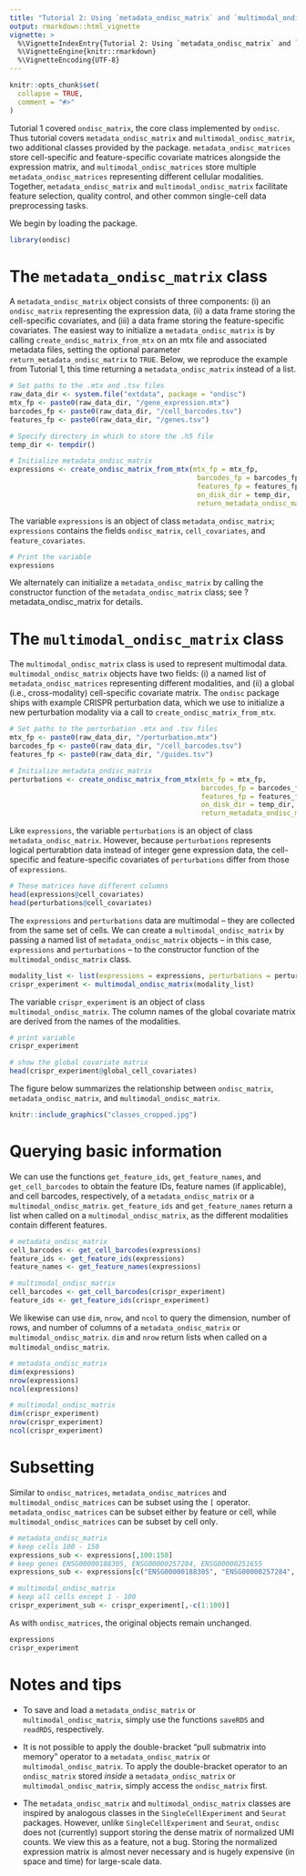 ```yaml
---
title: "Tutorial 2: Using `metadata_ondisc_matrix` and `multimodal_ondisc_matrix`"
output: rmarkdown::html_vignette
vignette: >
  %\VignetteIndexEntry{Tutorial 2: Using `metadata_ondisc_matrix` and `multimodal_ondisc_matrix`}
  %\VignetteEngine{knitr::rmarkdown}
  %\VignetteEncoding{UTF-8}
---
```


```r
knitr::opts_chunk$set(
  collapse = TRUE,
  comment = "#>"
)
```

Tutorial 1 covered `ondisc_matrix`, the core class implemented by `ondisc`. Thus tutorial covers `metadata_ondisc_matrix` and `multimodal_ondisc_matrix`, two additional classes provided by the package. `metadata_ondisc_matrices` store cell-specific and feature-specific covariate matrices alongside the expression matrix, and `multimodal_ondisc_matrices` store multiple `metadata_ondisc_matrices` representing different cellular modalities. Together, `metadata_ondisc_matrix` and `multimodal_ondisc_matrix` facilitate feature selection, quality control, and other common single-cell data preprocessing tasks. 

We begin by loading the package.

```r
library(ondisc)
```

# The `metadata_ondisc_matrix` class

A `metadata_ondisc_matrix` object consists of three components: (i) an `ondisc_matrix` representing the expression data, (ii) a data frame storing the cell-specific covariates, and (iii) a data frame storing the feature-specific covariates. The easiest way to initialize a `metadata_ondisc_matrix` is by calling `create_ondisc_matrix_from_mtx` on an mtx file and associated metadata files, setting the optional parameter `return_metadata_ondisc_matrix` to `TRUE`. Below, we reproduce the example from Tutorial 1, this time returning a `metadata_ondisc_matrix` instead of a list.

```r
# Set paths to the .mtx and .tsv files
raw_data_dir <- system.file("extdata", package = "ondisc")
mtx_fp <- paste0(raw_data_dir, "/gene_expression.mtx")
barcodes_fp <- paste0(raw_data_dir, "/cell_barcodes.tsv")
features_fp <- paste0(raw_data_dir, "/genes.tsv")

# Specify directory in which to store the .h5 file
temp_dir <- tempdir()

# Initialize metadata_ondisc_matrix
expressions <- create_ondisc_matrix_from_mtx(mtx_fp = mtx_fp,
                                              barcodes_fp = barcodes_fp,
                                              features_fp = features_fp,
                                              on_disk_dir = temp_dir,
                                              return_metadata_ondisc_matrix = TRUE)
```
The variable `expressions` is an object of class `metadata_ondisc_matrix`; `expressions` contains the fields `ondisc_matrix`, `cell_covariates`, and `feature_covariates`.

```r
# Print the variable
expressions
```

We alternately can initialize a `metadata_ondisc_matrix` by calling the constructor function of the `metadata_ondisc_matrix` class; see ?metadata_ondisc_matrix for details.

# The `multimodal_ondisc_matrix` class

The `multimodal_ondisc_matrix` class is used to represent multimodal data. `multimodal_ondisc_matrix` objects have two fields: (i) a named list of `metadata_ondisc_matrices` representing different modalities, and (ii) a global (i.e., cross-modality) cell-specific covariate matrix. The `ondisc` package ships with example CRISPR perturbation data, which we use to initialize a new perturbation modality via a call to `create_ondisc_matrix_from_mtx`.

```r
# Set paths to the perturbation .mtx and .tsv files
mtx_fp <- paste0(raw_data_dir, "/perturbation.mtx")
barcodes_fp <- paste0(raw_data_dir, "/cell_barcodes.tsv")
features_fp <- paste0(raw_data_dir, "/guides.tsv")

# Initialize metadata_ondisc_matrix
perturbations <- create_ondisc_matrix_from_mtx(mtx_fp = mtx_fp,
                                               barcodes_fp = barcodes_fp,
                                               features_fp = features_fp,
                                               on_disk_dir = temp_dir,
                                               return_metadata_ondisc_matrix = TRUE)
```

Like `expressions`, the variable `perturbations` is an object of class `metadata_ondisc_matrix`. However, because `perturbations` represents logical perturabtion data instead of integer gene expression data, the cell-specific and feature-specific covariates of `perturbations` differ from those of `expressions`.

```r
# These matrices have different columns
head(expressions@cell_covariates)
head(perturbations@cell_covariates)
```

The  `expressions` and `perturbations` data are multimodal -- they are collected from the same set of cells. We can create a `multimodal_ondisc_matrix` by passing a named list of `metadata_ondisc_matrix` objects -- in this case, `expressions` and `perturbations` --  to the constructor function of the `multimodal_ondisc_matrix` class.

```r
modality_list <- list(expressions = expressions, perturbations = perturbations)
crispr_experiment <- multimodal_ondisc_matrix(modality_list)
```

The variable `crispr_experiment` is an object of class `multimodal_ondisc_matrix`. The column names of the global covariate matrix are derived from the names of the modalities.

```r
# print variable
crispr_experiment

# show the global covariate matrix
head(crispr_experiment@global_cell_covariates)
```

The figure below summarizes the relationship between `ondisc_matrix`, `metadata_ondisc_matrix`, and `multimodal_ondisc_matrix`.

```r
knitr::include_graphics("classes_cropped.jpg")
```

# Querying basic information

We can use the functions `get_feature_ids`, `get_feature_names`, and `get_cell_barcodes` to obtain the feature IDs, feature names (if applicable), and cell barcodes, respectively, of a `metadata_ondisc_matrix` or a `multimodal_ondisc_matrix`. `get_feature_ids` and `get_feature_names` return a list when called on a `multimodal_ondisc_matrix`, as the different modalities contain different features.

```r
# metadata_ondisc_matrix
cell_barcodes <- get_cell_barcodes(expressions)
feature_ids <- get_feature_ids(expressions)
feature_names <- get_feature_names(expressions)

# multimodal_ondisc_matrix
cell_barcodes <- get_cell_barcodes(crispr_experiment)
feature_ids <- get_feature_ids(crispr_experiment)
```

We likewise can use `dim`, `nrow`, and `ncol` to query the dimension, number of rows, and number of
columns of a `metadata_ondisc_matrix` or `multimodal_ondisc_matrix`. `dim` and `nrow` return lists when called on a `multimodal_ondisc_matrix`.

```r
# metadata_ondisc_matrix
dim(expressions)
nrow(expressions)
ncol(expressions)

# multimodal_ondisc_matrix
dim(crispr_experiment)
nrow(crispr_experiment)
ncol(crispr_experiment)
```

# Subsetting

Similar to `ondisc_matrices`, `metadata_ondisc_matrices` and `multimodal_ondisc_matrices` can be subset using the `[` operator. `metadata_ondisc_matrices` can be subset either by feature or cell, while `multimodal_ondisc_matrices` can be subset by cell only.

```r
# metadata_ondisc_matrix
# keep cells 100 - 150
expressions_sub <- expressions[,100:150]
# keep genes ENSG00000188305, ENSG00000257284, ENSG00000251655
expressions_sub <- expressions[c("ENSG00000188305", "ENSG00000257284", "ENSG00000251655"),]

# multimodal_ondisc_matrix
# keep all cells except 1 - 100
crispr_experiment_sub <- crispr_experiment[,-c(1:100)]
```

As with `ondisc_matrices`, the original objects remain unchanged.

```r
expressions
crispr_experiment
```

# Notes and tips

- To save and load a `metadata_ondisc_matrix` or `multimodal_ondisc_matrix`, simply use the functions `saveRDS` and `readRDS`, respectively.

- It is not possible to apply the double-bracket "pull submatrix into memory" operator to a `metadata_ondisc_matrix` or `multimodal_ondisc_matrix`. To apply the double-bracket operator to an `ondisc_matrix` stored *inside* a `metadata_ondisc_matrix` or `multimodal_ondisc_matrix`, simply access the `ondisc_matrix` first.

- The `metadata_ondisc_matrix` and `multimodal_ondisc_matrix` classes are inspired by analogous classes in the `SingleCellExperiment` and `Seurat` packages. However, unlike `SingleCellExperiment` and `Seurat`, `ondisc` does not (currently) support storing the dense matrix of normalized UMI counts. We view this as a feature, not a bug. Storing the normalized expression matrix is almost never necessary and is hugely expensive (in space and time) for large-scale data.
